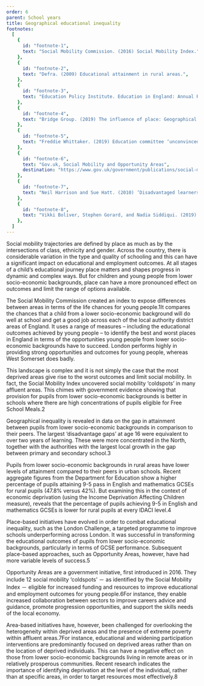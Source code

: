 ```yaml
---
order: 6
parent: School years
title: Geographical educational inequality
footnotes:
  [
    {
      id: "footnote-1",
      text: "Social Mobility Commission. (2016) Social Mobility Index.",
    },
    {
      id: "footnote-2",
      text: "Defra. (2009) Educational attainment in rural areas.",
    },
    {
      id: "footnote-3",
      text: "Education Policy Institute. Education in England: Annual Report 2019.",
    },
    {
      id: "footnote-4",
      text: "Bridge Group. (2019) The influence of place: Geographical isolation and progression to higher education.",
    },
    {
      id: "footnote-5",
      text: "Freddie Whittaker. (2019) Education committee ‘unconvinced by £72m opportunity areas programme. Schools Week.",
    },
    {
      id: "footnote-6",
      text: "Gov.uk, Social Mobility and Opportunity Areas",
      destination: "https://www.gov.uk/government/publications/social-mobility-and-opportunity-areas",
    },
    {
      id: "footnote-7",
      text: "Neil Harrison and Sue Hatt. (2010) ‘Disadvantaged learners’: who are we targeting? Higher Education Quarterly. Vol 64: Issue 1.",
    },
    {
      id: "footnote-8",
      text: "Vikki Boliver, Stephen Gorard, and Nadia Siddiqui. (2019) Using contextual data to widen access to higher education. Perspectives: Policy and Practice in Higher Education.",
    },
  ]
---
```



Social mobility trajectories are defined by place as much as by the
intersections of class, ethnicity and gender. Across the country, there is
considerable variation in the type and quality of schooling and this can have a
significant impact on educational and employment outcomes. At all stages of a
child’s educational journey place matters and shapes progress in dynamic and
complex ways. But for children and young people from lower socio-economic
backgrounds, place can have a more pronounced effect on outcomes and limit the
range of options available.

<ResearchImage imageName="geographical-educational-inequality-1.jpg" />

The Social Mobility Commission created an index to expose differences between
areas in terms of the life chances for young people.<FootnoteLink
linkId="footnote-1">1</FootnoteLink>It compares the chances
that a child from a lower socio-economic background will do well at school and
get a good job across each of the local authority district areas of England. It
uses a range of measures – including the educational outcomes achieved by young
people – to identify the best and worst places in England in terms of the
opportunities young people from lower socio-economic backgrounds have to
succeed. London performs highly in providing strong opportunities and outcomes
for young people, whereas West Somerset does badly.

<div>
  This landscape is complex and it is not simply the case that the most deprived
  areas give rise to the worst outcomes and limit social mobility. In fact, the
  Social Mobility Index uncovered social mobility ‘coldspots’ in many affluent
  areas. This chimes with government evidence showing that provision for pupils
  from lower socio-economic backgrounds is better in schools where there are
  high concentrations of pupils eligible for Free School Meals.<FootnoteLink
  linkId="footnote-2">2</FootnoteLink>

  Geographical inequality is revealed in data on the gap in attainment between
  pupils from lower socio-economic backgrounds in comparison to their peers. The
  largest ‘disadvantage gaps’ at age 16 were equivalent to over two years of
  learning. These were more concentrated in the North, together with the
  authorities with the largest local growth in the gap between primary and
  secondary school.<FootnoteLink linkId="footnote-3">3</FootnoteLink>
</div>

<ResearchImage imageName="geographical-educational-inequality-2.jpg" />

Pupils from lower socio-economic backgrounds in rural areas have lower levels of
attainment compared to their peers in urban schools. Recent aggregate figures
from the Department for Education show a higher percentage of pupils attaining
9-5 pass in English and mathematics GCSEs for rural pupils (47.8% versus 42%).
But examining this in the context of economic deprivation (using the Income
Deprivation Affecting Children measure), reveals that the percentage of pupils
achieving 9-5 in English and mathematics GCSEs is lower for rural pupils at
every IDACI level.<FootnoteLink linkId="footnote-4">4</FootnoteLink>

<div> 
  Place-based initiatives have evolved in order to combat educational
  inequality, such as the London Challenge, a targeted programme to improve
  schools underperforming across London. It was successful in transforming the
  educational outcomes of pupils from lower socio-economic backgrounds,
  particularly in terms of GCSE performance. Subsequent place-based approaches,
  such as Opportunity Areas, however, have had more variable levels of
  success.<FootnoteLink linkId="footnote-5">5</FootnoteLink>

  Opportunity Areas are a government initiative, first introduced in 2016. They
  include 12 social mobility ‘coldspots’ － as identified by the Social Mobility
  Index － eligible for increased funding and resources to improve educational
  and employment outcomes for young people.<FootnoteLink
  linkId="footnote-6">6</FootnoteLink>For instance, they enable increased
  collaboration between sectors to improve careers advice and guidance, promote
  progression opportunities, and support the skills needs of the local economy.
</div>

Area-based initiatives have, however, been challenged for overlooking the
heterogeneity within deprived areas and the presence of extreme poverty within
affluent areas.<FootnoteLink linkId="footnote-7">7</FootnoteLink>For instance,
educational and widening participation interventions are predominantly focused
on deprived areas rather than on the location of deprived individuals. This can
have a negative effect on those from lower socio-economic backgrounds living in
remote areas or in relatively prosperous communities. Recent research indicates
the importance of identifying deprivation at the level of the individual, rather
than at specific areas, in order to target resources most
effectively.<FootnoteLink linkId="footnote-8">8</FootnoteLink>